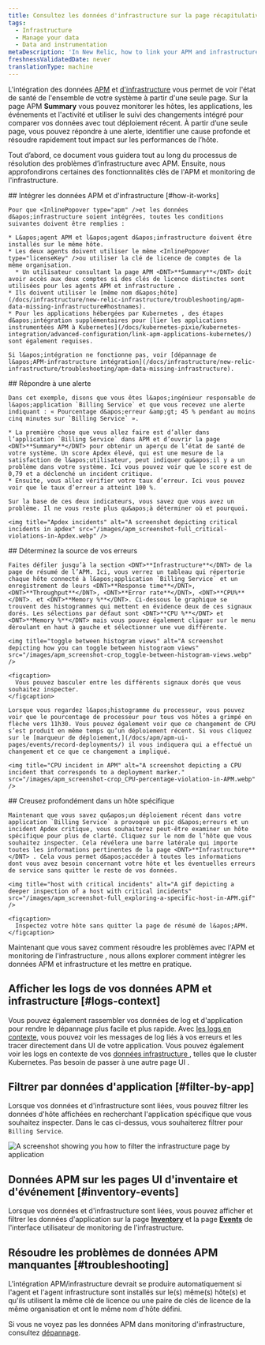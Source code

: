 ```yaml
---
title: Consultez les données d'infrastructure sur la page récapitulative de l'APM
tags:
  - Infrastructure
  - Manage your data
  - Data and instrumentation
metaDescription: 'In New Relic, how to link your APM and infrastructure data together.'
freshnessValidatedDate: never
translationType: machine
---
```


L&apos;intégration des données [APM](/docs/apm/new-relic-apm/getting-started/welcome-new-relic-apm) et [d&apos;infrastructure](/docs/infrastructure/new-relic-infrastructure/getting-started/welcome-new-relic-infrastructure) vous permet de voir l&apos;état de santé de l&apos;ensemble de votre système à partir d&apos;une seule page. Sur la page APM <DNT>**Summary**</DNT> vous pouvez monitorer les hôtes, les applications, les événements et l&apos;activité <InlinePopover type="alerts" />et utiliser le suivi des changements intégré pour comparer vos données avec tout déploiement récent. À partir d’une seule page, vous pouvez répondre à une alerte, identifier une cause profonde et résoudre rapidement tout impact sur les performances de l’hôte.

Tout d’abord, ce document vous guidera tout au long du processus de résolution des problèmes d’infrastructure avec APM. Ensuite, nous approfondirons certaines des fonctionnalités clés de l&apos;APM et monitoring de l&apos;infrastructure.

<Steps>
  <Step>
    ## Intégrer les données APM et d&apos;infrastructure [#how-it-works]

    Pour que <InlinePopover type="apm" />et les données d&apos;infrastructure soient intégrées, toutes les conditions suivantes doivent être remplies :

    * L&apos;agent APM et l&apos;agent d&apos;infrastructure doivent être installés sur le même hôte.
    * Les deux agents doivent utiliser le même <InlinePopover type="licenseKey" />ou utiliser la clé de licence de comptes de la même organisation.
      * Un utilisateur consultant la page APM <DNT>**Summary**</DNT> doit avoir accès aux deux comptes si des clés de licence distinctes sont utilisées pour les agents APM et infrastructure .
    * Ils doivent utiliser le [même nom d&apos;hôte](/docs/infrastructure/new-relic-infrastructure/troubleshooting/apm-data-missing-infrastructure#hostnames).
    * Pour les applications hébergées par Kubernetes , des étapes d&apos;intégration supplémentaires pour [lier les applications instrumentées APM à Kubernetes](/docs/kubernetes-pixie/kubernetes-integration/advanced-configuration/link-apm-applications-kubernetes/) sont également requises.

    Si l&apos;intégration ne fonctionne pas, voir [dépannage de l&apos;APM-infrastructure intégration](/docs/infrastructure/new-relic-infrastructure/troubleshooting/apm-data-missing-infrastructure).
  </Step>

  <Step>
    ## Répondre à une alerte

    Dans cet exemple, disons que vous êtes l&apos;ingénieur responsable de l&apos;application `Billing Service` et que vous recevez une alerte indiquant : « Pourcentage d&apos;erreur &amp;gt; 45 % pendant au moins cinq minutes sur `Billing Service` ».

    * La première chose que vous allez faire est d’aller dans l’application `Billing Service` dans APM et d’ouvrir la page <DNT>**Summary**</DNT> pour obtenir un aperçu de l’état de santé de votre système. Un score Apdex élevé, qui est une mesure de la satisfaction de l&apos;utilisateur, peut indiquer qu&apos;il y a un problème dans votre système. Ici vous pouvez voir que le score est de 0,79 et a déclenché un incident critique.
    * Ensuite, vous allez vérifier votre taux d’erreur. Ici vous pouvez voir que le taux d’erreur a atteint 100 %.

    Sur la base de ces deux indicateurs, vous savez que vous avez un problème. Il ne vous reste plus qu&apos;à déterminer où et pourquoi.

    <img title="Apdex incidents" alt="A screenshot depicting critical incidents in apdex" src="/images/apm_screenshot-full_critical-violations-in-Apdex.webp" />
  </Step>

  <Step>
    ## Déterminez la source de vos erreurs

    Faites défiler jusqu’à la section <DNT>**Infrastructure**</DNT> de la page de résumé de l’APM. Ici, vous verrez un tableau qui répertorie chaque hôte connecté à l&apos;application `Billing Service` et un enregistrement de leurs <DNT>**Response time**</DNT>, <DNT>**Throughput**</DNT>, <DNT>**Error rate**</DNT>, <DNT>**CPU%**</DNT>. et <DNT>**Memory %**</DNT>. Ci-dessous le graphique se trouvent des histogrammes qui mettent en évidence deux de ces signaux dorés. Les sélections par défaut sont <DNT>**CPU %**</DNT> et <DNT>**Memory %**</DNT> mais vous pouvez également cliquer sur le menu déroulant en haut à gauche et sélectionner une vue différente.

    <img title="toggle between histogram views" alt="A screenshot depicting how you can toggle between histograom views" src="/images/apm_screenshot-crop_toggle-between-histogram-views.webp" />

    <figcaption>
      Vous pouvez basculer entre les différents signaux dorés que vous souhaitez inspecter.
    </figcaption>

    Lorsque vous regardez l&apos;histogramme du processeur, vous pouvez voir que le pourcentage de processeur pour tous vos hôtes a grimpé en flèche vers 11h30. Vous pouvez également voir que ce changement de CPU s’est produit en même temps qu’un déploiement récent. Si vous cliquez sur le [marqueur de déploiement,](/docs/apm/apm-ui-pages/events/record-deployments/) il vous indiquera qui a effectué un changement et ce que ce changement a impliqué.

    <img title="CPU incident in APM" alt="A screenshot depicting a CPU incident that corresponds to a deployment marker." src="/images/apm_screenshot-crop_CPU-percentage-violation-in-APM.webp" />
  </Step>

  <Step>
    ## Creusez profondément dans un hôte spécifique

    Maintenant que vous savez qu&apos;un déploiement récent dans votre application `Billing Service` a provoqué un pic d&apos;erreurs et un incident Apdex critique, vous souhaiterez peut-être examiner un hôte spécifique pour plus de clarté. Cliquez sur le nom de l’hôte que vous souhaitez inspecter. Cela révélera une barre latérale qui importe toutes les informations pertinentes de la page <DNT>**Infrastructure**</DNT> . Cela vous permet d&apos;accéder à toutes les informations dont vous avez besoin concernant votre hôte et les éventuelles erreurs de service sans quitter le reste de vos données.

    <img title="host with critical incidents" alt="A gif depicting a deeper inspection of a host with critical incidents" src="/images/apm_screenshot-full_exploring-a-specific-host-in-APM.gif" />

    <figcaption>
      Inspectez votre hôte sans quitter la page de résumé de l&apos;APM.
    </figcaption>
  </Step>
</Steps>

Maintenant que vous savez comment résoudre les problèmes avec l&apos;APM et monitoring de l&apos;infrastructure , nous allons explorer comment intégrer les données APM et infrastructure et les mettre en pratique.

## Afficher les logs de vos données APM et infrastructure [#logs-context]

Vous pouvez également rassembler vos données de log et d&apos;application pour rendre le dépannage plus facile et plus rapide. Avec [les logs en contexte](/docs/logs/logs-context/configure-logs-context-apm-agents/), vous pouvez voir les messages de log liés à vos erreurs et les tracer directement dans UI de votre application. Vous pouvez également voir les logs en contexte de vos [données infrastructure ](/docs/logs/forward-logs/forward-your-logs-using-infrastructure-agent/), telles que le cluster Kubernetes. Pas besoin de passer à une autre page UI .

## Filtrer par données d&apos;application [#filter-by-app]

Lorsque vos données <InlinePopover type="apm" />et d&apos;infrastructure sont liées, vous pouvez filtrer les données d&apos;hôte affichées en recherchant l&apos;application spécifique que vous souhaitez inspecter. Dans le cas ci-dessus, vous souhaiterez filtrer pour `Billing Service`.

<img title="filter by application" alt="A screenshot showing you how to filter the infrastructure page by application" src="/images/apm_screenshot-full_filter-by-application.webp" />

## Données APM sur les pages UI d&apos;inventaire et d&apos;événement [#inventory-events]

Lorsque vos données <InlinePopover type="apm" />et d&apos;infrastructure sont liées, vous pouvez afficher et filtrer les données d&apos;application sur la page [<DNT>**Inventory**</DNT>](/docs/infrastructure/new-relic-infrastructure/infrastructure-ui-pages/infrastructure-inventory-page-search-your-entire-infrastructure) et la page [<DNT>**Events**</DNT>](/docs/infrastructure/new-relic-infrastructure/infrastructure-ui-pages/infrastructure-events-page-live-feed-every-agent) de l&apos;interface utilisateur de monitoring de l&apos;infrastructure.

## Résoudre les problèmes de données APM manquantes [#troubleshooting]

L&apos;intégration APM/infrastructure devrait se produire automatiquement si l&apos;agent <InlinePopover type="apm" />et l&apos;agent infrastructure sont installés sur le(s) même(s) hôte(s) et qu&apos;ils utilisent la même clé de licence <InlinePopover type="licenseKey" />ou une paire de clés de licence de la même organisation et ont le même nom d&apos;hôte défini.

Si vous ne voyez pas les données APM dans monitoring d&apos;infrastructure, consultez [dépannage](/docs/infrastructure/new-relic-infrastructure/troubleshooting/troubleshooting-apm-data-not-infrastructure).